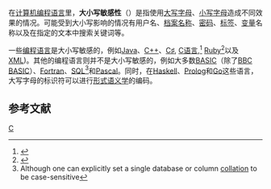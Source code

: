 {{NoteTA
| G1 = IT
}}在[[计算机|计算机]][[编程语言|编程语言]]里，'''大小写敏感性'''（{{lang-en|'''case sensitivity'''}}）是指使用[[大写字母|大写字母]]、[[小写字母|小写字母]]造成不同效果的情况。可能受到大小写影响的情况有用户名、[[档案名称|档案名称]]、[[密码|密码]]、[[标签_(元数据)|标签]]、[[变量_(程序设计)|变量]]名称以及在指定的文本中搜索关键词等。

一些[[编程语言|编程语言]]是大小写敏感的，例如[[Java|Java]]、[[C++|C++]]、[[C♯|C♯]], [[C语言|C语言]],<ref name="k&r1e">{{cite book | last = Kernighan | first = Brian W. | authorlink = Brian Kernighan | coauthors = [[Dennis_M._Ritchie|Dennis M. Ritchie]] | chapter=Chapter 2: Types, Operators and Expressions |pages=[https://archive.org/details/cprogramminglang00kern/page/33 33] | title = [[The_C_Programming_Language_(book)|The C Programming Language]] | edition = 1st | publisher = [[Prentice_Hall|Prentice Hall]] | location = [[Englewood_Cliffs,_NJ|Englewood Cliffs, NJ]] | isbn = 0-13-110163-3 |date=February 1978}}</ref> [[Ruby|Ruby]]<ref>{{cite book | last = Matsumoto| first = Yukihiro| authorlink = Yukihiro Matsumoto | chapter=Chapter 2: Language Basics |pages=[https://archive.org/details/rubyinnutshellde00mats/page/9 9] | title = Ruby in a nutshell | url = https://archive.org/details/rubyinnutshellde00mats| edition = 1st | publisher = [[O'Reilly_Media|O'Reilly Media]] | isbn = 0-596-00214-9 |date=January 2002}}</ref>以及[[XML|XML]])。其他的编程语言则并不是大小写敏感的，例如大多数[[BASIC|BASIC]]（除了[[BBC_BASIC|BBC BASIC]]）、[[Fortran|Fortran]]、[[SQL|SQL]]<ref>Although one can explicitly set a single database or column [[collation|collation]] to be case-sensitive</ref>和[[Pascal_(程式語言)|Pascal]]。同时，在[[Haskell|Haskell]]、[[Prolog|Prolog]]和[[Go|Go]]这些语言，大写字母的标识符可以进行[[形式语义学|形式语义学]]的编码。

== 参考文献 ==
{{reflist}}

[[Category:人機互動|C]]